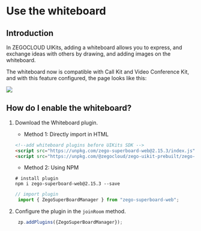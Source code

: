 # Use the whiteboard

## Introduction

In ZEGOCLOUD UIKits, adding a whiteboard allows you to express, and exchange ideas with others by drawing, and adding images on the whiteboard.

The whiteboard now is compatible with Call Kit and Video Conference Kit, and with this feature configured, the page looks like this:

<Frame width="512" height="auto" caption="">
  <img src="https://doc-media.zego.im/sdk-doc/Pics/Prebuilt_Web/icon_joinRoom_whiteboard_react2.png" />
</Frame>

## How do I enable the whiteboard?

1. Download the Whiteboard plugin.

    - Method 1: Directly import in HTML

    ```html
    <!--add whiteboard plugins before UIKits SDK -->
    <script src="https://unpkg.com/zego-superboard-web@2.15.3/index.js"></script>
    <script src="https://unpkg.com/@zegocloud/zego-uikit-prebuilt/zego-uikit-prebuilt.js"></script>
    ```
    - Method 2: Using NPM

    ```shell
    # install plugin
    npm i zego-superboard-web@2.15.3 --save
    ```
    ```js
    // import plugin
     import { ZegoSuperBoardManager } from "zego-superboard-web";
    ```

2. Configure the plugin in the `joinRoom` method.

    ```js
     zp.addPlugins({ZegoSuperBoardManager});
    ```
